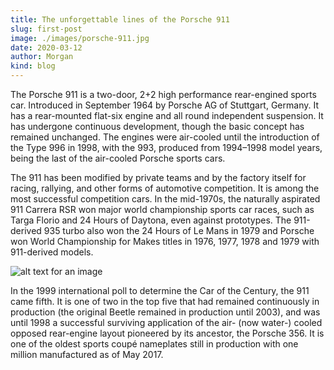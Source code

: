 ```yaml
---
title: The unforgettable lines of the Porsche 911
slug: first-post
image: ./images/porsche-911.jpg
date: 2020-03-12
author: Morgan
kind: blog
---
```


The Porsche 911 is a two-door, 2+2 high performance rear-engined sports car. Introduced in September 1964 by Porsche AG of Stuttgart, Germany. It has a rear-mounted flat-six engine and all round independent suspension. It has undergone continuous development, though the basic concept has remained unchanged. The engines were air-cooled until the introduction of the Type 996 in 1998, with the 993, produced from 1994–1998 model years, being the last of the air-cooled Porsche sports cars.

The 911 has been modified by private teams and by the factory itself for racing, rallying, and other forms of automotive competition. It is among the most successful competition cars. In the mid-1970s, the naturally aspirated 911 Carrera RSR won major world championship sports car races, such as Targa Florio and 24 Hours of Daytona, even against prototypes. The 911-derived 935 turbo also won the 24 Hours of Le Mans in 1979 and Porsche won World Championship for Makes titles in 1976, 1977, 1978 and 1979 with 911-derived models.

![alt text for an image](images/image-3.jpg)

In the 1999 international poll to determine the Car of the Century, the 911 came fifth. It is one of two in the top five that had remained continuously in production (the original Beetle remained in production until 2003), and was until 1998 a successful surviving application of the air- (now water-) cooled opposed rear-engine layout pioneered by its ancestor, the Porsche 356. It is one of the oldest sports coupé nameplates still in production with one million manufactured as of May 2017.
